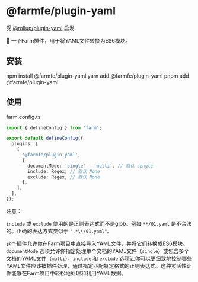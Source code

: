
# @farmfe/plugin-yaml

受 [@rollup/plugin-yaml](https://www.npmjs.com/package/@rollup/plugin-yaml) 启发

🍣 一个Farm插件，用于将YAML文件转换为ES6模块。

## 安装

<Tabs>
  <TabItem value="npm" label="npm">
    <CodeBlock>npm install @farmfe/plugin-yaml</CodeBlock>
  </TabItem>
  <TabItem value="yarn" label="yarn">
    <CodeBlock>yarn add @farmfe/plugin-yaml</CodeBlock>
  </TabItem>
  <TabItem value="pnpm" label="pnpm">
    <CodeBlock>pnpm add @farmfe/plugin-yaml</CodeBlock>
  </TabItem>
</Tabs>

## 使用

farm.config.ts

```typescript
import { defineConfig } from 'farm';

export default defineConfig({
  plugins: [
    [
      '@farmfe/plugin-yaml',
      {
        documentMode: 'single' | 'multi', // 默认 single
        include: Regex, // 默认 None
        exclude: Regex, // 默认 None
      },
    ],
  ],
});
```

注意：

`include` 或 `exclude` 使用的是正则表达式而不是glob。例如 `**/01.yaml` 是不合法的。正确的表达方式类似于 `".*\\/01.yaml"`。

这个插件允许你在Farm项目中直接导入YAML文件，并将它们转换成ES6模块。`documentMode` 选项允许你指定处理单个文档的YAML文件（`single`）或包含多个文档的YAML文件（`multi`）。`include` 和 `exclude` 选项让你可以更细致地控制哪些YAML文件应该被插件处理，通过指定匹配特定格式的正则表达式。这种灵活性让你能够在Farm项目中轻松地处理和利用YAML数据。
